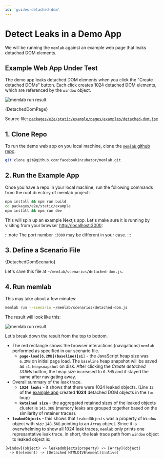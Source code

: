 ```yaml
---
id: 'guides-detached-dom'
---
```



# Detect Leaks in a Demo App

We will be running the `memlab` against an example web page that
leaks detached DOM elements.

## Example Web App Under Test

The demo app leaks detached DOM elements when you click the
"Create detached DOMs" button.
Each click creates 1024 detached DOM elements, which are referenced
by the `window` object.

![memlab run result](./example-app-1.png)

<CodeBlock showLineNumbers language="jsx">{DetachedDomPage}</CodeBlock>

Source file: [`packages/e2e/static/example/pages/examples/detached-dom.jsx`](../../../packages/e2e/static/example/pages/examples/detached-dom.jsx)

## 1. Clone Repo

To run the demo web app on you local machine, clone the
[`memlab` github repo](https://github.com/facebookincubator/memlab):
```bash
git clone git@github.com:facebookincubator/memlab.git
```

## 2. Run the Example App
Once you have a repo in your local machine, run the following commands
from the root directory of memlab project:

```bash
npm install && npm run build
cd packages/e2e/static/example
npm install && npm run dev
```

This will spin up an example Nextjs app. Let's make sure it is
running by visiting from your browser [http://localhost:3000](http://localhost:3000):

:::note
The port number `:3000` may be different in your case.
:::
## 3. Define a Scenario File

<CodeBlock language="jsx">{DetachedDomScenario}</CodeBlock>

Let's save this file at `~/memlab/scenarios/detached-dom.js`.

## 4. Run memlab

This may take about a few minutes:

```bash
memlab run --scenario ~/memlab/scenarios/detached-dom.js
```

The result will look like this:

![memlab run result](./memlab-result.png)

Let's break down the result from the top to bottom.
- The red rectangle shows the browser interactions (navigations) `memlab` performed as specified in our scenario file.
    - **`page-load[6.2MB](baseline)[s1]`** - the JavaScript heap size was
    `6.2MB` on initial page load. The `baseline` heap snapshot will be saved as
    `s1.heapsnapshot` on disk.
    After clicking the *Create detached DOMs* button,
    the heap size increased to `6.3MB` and it stayed the same after navigating away.
- Overall summary of the leak trace.
    - **`1024 leaks`** - it shows that there were 1024 leaked objects.
    (Line `12` of the [example app](docs/guides/guides-detached-dom#example-web-app-under-test)
    created **1024** detached DOM objects in the `for` loop)
    - **`Retained size`** - the aggregated retained sizes of the leaked objects
    cluster is `143.3KB` (memory leaks are grouped together based on the similarity of retainer traces).
- **`leakedObjects`** - this shows that `leakedObjects` was a property of
`Window` object with size `148.5KB` pointing to an `Array` object.
Since it is overwhelming to show all 1024 leak traces,
`memlab` only prints one represantative leak trace.
In short, the leak trace path from `window` object to leaked object is:
```
[window](object) -> leakedObjects(property) -> [Array](object)
  -> 0(element) -> [Detached HTMLDIVElement](native)
```
